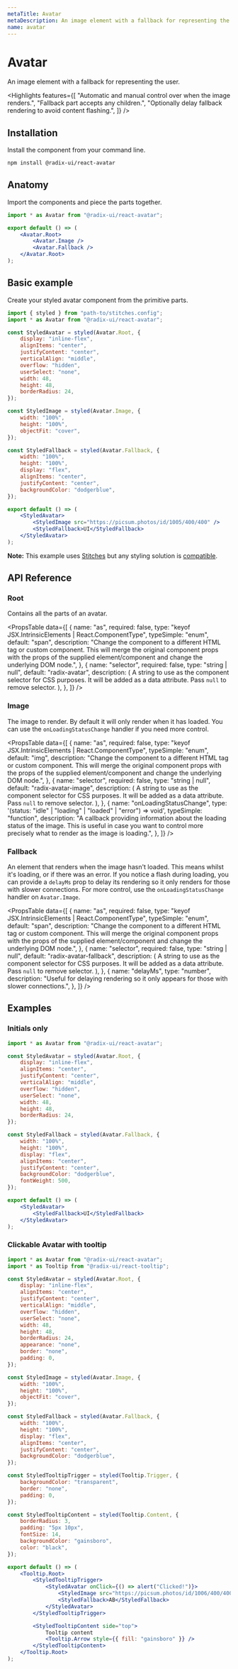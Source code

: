 ```yaml
---
metaTitle: Avatar
metaDescription: An image element with a fallback for representing the user.
name: avatar
---
```


# Avatar

<Description>
	An image element with a fallback for representing the user.
</Description>

<Highlights
	features={[
		"Automatic and manual control over when the image renders.",
		"Fallback part accepts any children.",
		"Optionally delay fallback rendering to avoid content flashing.",
	]}
/>

## Installation

Install the component from your command line.

```bash
npm install @radix-ui/react-avatar
```

## Anatomy

Import the components and piece the parts together.

```jsx
import * as Avatar from "@radix-ui/react-avatar";

export default () => (
	<Avatar.Root>
		<Avatar.Image />
		<Avatar.Fallback />
	</Avatar.Root>
);
```

## Basic example

Create your styled avatar component from the primitive parts.

```jsx
import { styled } from "path-to/stitches.config";
import * as Avatar from "@radix-ui/react-avatar";

const StyledAvatar = styled(Avatar.Root, {
	display: "inline-flex",
	alignItems: "center",
	justifyContent: "center",
	verticalAlign: "middle",
	overflow: "hidden",
	userSelect: "none",
	width: 48,
	height: 48,
	borderRadius: 24,
});

const StyledImage = styled(Avatar.Image, {
	width: "100%",
	height: "100%",
	objectFit: "cover",
});

const StyledFallback = styled(Avatar.Fallback, {
	width: "100%",
	height: "100%",
	display: "flex",
	alignItems: "center",
	justifyContent: "center",
	backgroundColor: "dodgerblue",
});

export default () => (
	<StyledAvatar>
		<StyledImage src="https://picsum.photos/id/1005/400/400" />
		<StyledFallback>UI</StyledFallback>
	</StyledAvatar>
);
```

<Note>

**Note:** This example uses [Stitches](https://stitches.dev) but any styling solution is [compatible](/primitives/docs/guides/styling).

</Note>

## API Reference

### Root

Contains all the parts of an avatar.

<PropsTable
	data={[
		{
			name: "as",
			required: false,
			type: "keyof JSX.IntrinsicElements | React.ComponentType<any>",
			typeSimple: "enum",
			default: "span",
			description:
				"Change the component to a different HTML tag or custom component. This will merge the original component props with the props of the supplied element/component and change the underlying DOM node.",
		},
		{
			name: "selector",
			required: false,
			type: "string | null",
			default: "radix-avatar",
			description: (
				<span>
					A string to use as the component selector for CSS purposes. It will be
					added as a data attribute. Pass <Code>null</Code> to remove selector.
				</span>
			),
		},
	]}
/>

### Image

The image to render. By default it will only render when it has loaded. You can use the `onLoadingStatusChange` handler if you need more control.

<PropsTable
	data={[
		{
			name: "as",
			required: false,
			type: "keyof JSX.IntrinsicElements | React.ComponentType<any>",
			typeSimple: "enum",
			default: "img",
			description:
				"Change the component to a different HTML tag or custom component. This will merge the original component props with the props of the supplied element/component and change the underlying DOM node.",
		},
		{
			name: "selector",
			required: false,
			type: "string | null",
			default: "radix-avatar-image",
			description: (
				<span>
					A string to use as the component selector for CSS purposes. It will be
					added as a data attribute. Pass <Code>null</Code> to remove selector.
				</span>
			),
		},
		{
			name: "onLoadingStatusChange",
			type: '(status: "idle" | "loading" | "loaded" | "error") => void',
			typeSimple: "function",
			description:
				"A callback providing information about the loading status of the image. This is useful in case you want to control more precisely what to render as the image is loading.",
		},
	]}
/>

### Fallback

An element that renders when the image hasn't loaded. This means whilst it's loading, or if there was an error. If you notice a flash during loading, you can provide a `delayMs` prop to delay its rendering so it only renders for those with slower connections. For more control, use the `onLoadingStatusChange` handler on `Avatar.Image`.

<PropsTable
	data={[
		{
			name: "as",
			required: false,
			type: "keyof JSX.IntrinsicElements | React.ComponentType<any>",
			typeSimple: "enum",
			default: "span",
			description:
				"Change the component to a different HTML tag or custom component. This will merge the original component props with the props of the supplied element/component and change the underlying DOM node.",
		},
		{
			name: "selector",
			required: false,
			type: "string | null",
			default: "radix-avatar-fallback",
			description: (
				<span>
					A string to use as the component selector for CSS purposes. It will be
					added as a data attribute. Pass <Code>null</Code> to remove selector.
				</span>
			),
		},
		{
			name: "delayMs",
			type: "number",
			description:
				"Useful for delaying rendering so it only appears for those with slower connections.",
		},
	]}
/>

## Examples

### Initials only

```jsx
import * as Avatar from "@radix-ui/react-avatar";

const StyledAvatar = styled(Avatar.Root, {
	display: "inline-flex",
	alignItems: "center",
	justifyContent: "center",
	verticalAlign: "middle",
	overflow: "hidden",
	userSelect: "none",
	width: 48,
	height: 48,
	borderRadius: 24,
});

const StyledFallback = styled(Avatar.Fallback, {
	width: "100%",
	height: "100%",
	display: "flex",
	alignItems: "center",
	justifyContent: "center",
	backgroundColor: "dodgerblue",
	fontWeight: 500,
});

export default () => (
	<StyledAvatar>
		<StyledFallback>UI</StyledFallback>
	</StyledAvatar>
);
```

### Clickable Avatar with tooltip

```jsx
import * as Avatar from "@radix-ui/react-avatar";
import * as Tooltip from "@radix-ui/react-tooltip";

const StyledAvatar = styled(Avatar.Root, {
	display: "inline-flex",
	alignItems: "center",
	justifyContent: "center",
	verticalAlign: "middle",
	overflow: "hidden",
	userSelect: "none",
	width: 48,
	height: 48,
	borderRadius: 24,
	appearance: "none",
	border: "none",
	padding: 0,
});

const StyledImage = styled(Avatar.Image, {
	width: "100%",
	height: "100%",
	objectFit: "cover",
});

const StyledFallback = styled(Avatar.Fallback, {
	width: "100%",
	height: "100%",
	display: "flex",
	alignItems: "center",
	justifyContent: "center",
	backgroundColor: "dodgerblue",
});

const StyledTooltipTrigger = styled(Tooltip.Trigger, {
	backgroundColor: "transparent",
	border: "none",
	padding: 0,
});

const StyledTooltipContent = styled(Tooltip.Content, {
	borderRadius: 3,
	padding: "5px 10px",
	fontSize: 14,
	backgroundColor: "gainsboro",
	color: "black",
});

export default () => (
	<Tooltip.Root>
		<StyledTooltipTrigger>
			<StyledAvatar onClick={() => alert("Clicked!")}>
				<StyledImage src="https://picsum.photos/id/1006/400/400" />
				<StyledFallback>AB</StyledFallback>
			</StyledAvatar>
		</StyledTooltipTrigger>

		<StyledTooltipContent side="top">
			Tooltip content
			<Tooltip.Arrow style={{ fill: "gainsboro" }} />
		</StyledTooltipContent>
	</Tooltip.Root>
);
```
